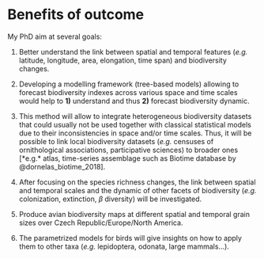 
# Benefits of outcome {#benefits}

My PhD aim at several goals:

1. Better understand the link between spatial and temporal features (*e.g.* latitude, longitude, area, elongation, time span) and biodiversity changes.

2. Developing a modelling framework (tree-based models) allowing to forecast biodiversity indexes across various space and time scales would help to **1)** understand and thus **2)** forecast biodiversity dynamic.

3. This method will allow to integrate heterogeneous biodiversity datasets that could usually not be used together with classical statistical models due to their inconsistencies in space and/or time scales. Thus, it will be possible to link local biodiversity datasets (*e.g.* censuses of ornithological associations, participative sciences) to broader ones [*e.g.* atlas, time-series assemblage such as Biotime database by @dornelas_biotime_2018].

4. After focusing on the species richness changes, the link between spatial and temporal scales and the dynamic of other facets of biodiversity (*e.g.* colonization, extinction, $\beta$ diversity) will be investigated.

5. Produce avian biodiversity maps at different spatial and temporal grain sizes over Czech Republic/Europe/North America.

6. The parametrized models for birds will give insights on how to apply them to other taxa (*e.g.* lepidoptera, odonata, large mammals...).
